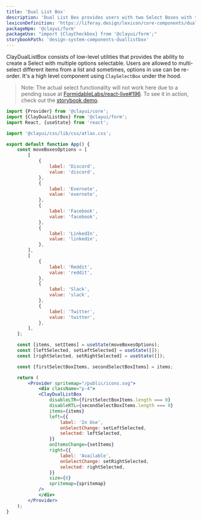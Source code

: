 ```yaml
---
title: 'Dual List Box'
description: 'Dual List Box provides users with two Select Boxes with the ability to move items between lists.'
lexiconDefinition: 'https://liferay.design/lexicon/core-components/dual-listbox/'
packageNpm: '@clayui/form'
packageUse: "import {ClayCheckbox} from '@clayui/form';"
storybookPath: 'design-system-components-duallistbox'
---
```


ClayDualListBox consists of low-level utilities that provides the ability to create a Select with multiple options selectable.
Users are allowed to multi-select different items from a list and sometimes, options in use can be re-order.
It's a high level component using `ClaySelectBox` under the hood.

> Note: The actual select functionality will not work here due to a pending issue at [FormidableLabs/react-live#196](https://github.com/FormidableLabs/react-live/issues/196). To see it in action, check out the [storybook demo](https://storybook.clayui.com/?path=/story/design-system-components-duallistbox--default).

```jsx preview
import {Provider} from '@clayui/core';
import {ClayDualListBox} from '@clayui/form';
import React, {useState} from 'react';

import '@clayui/css/lib/css/atlas.css';

export default function App() {
    const moveBoxesOptions = [
		[
			{
				label: 'Discord',
				value: 'discord',
			},
			{
				label: 'Evernote',
				value: 'evernote',
			},
			{
				label: 'Facebook',
				value: 'facebook',
			},
			{
				label: 'LinkedIn',
				value: 'linkedin',
			},
		],
		[
			{
				label: 'Reddit',
				value: 'reddit',
			},
			{
				label: 'Slack',
				value: 'slack',
			},
			{
				label: 'Twitter',
				value: 'twitter',
			},
		],
	];

	const [items, setItems] = useState(moveBoxesOptions);
	const [leftSelected, setLeftSelected] = useState([]);
	const [rightSelected, setRightSelected] = useState([]);

    const [firstSelectBoxItems, secondSelectBoxItems] = items;

	return (
		<Provider spritemap="/public/icons.svg">
			<div className="p-4">
  			<ClayDualListBox
                disableLTR={firstSelectBoxItems.length === 0}
			    disableRTL={secondSelectBoxItems.length === 0}
  				items={items}
  				left={{
  					label: 'In Use',
  					onSelectChange: setLeftSelected,
  					selected: leftSelected,
  				}}
  				onItemsChange={setItems}
  				right={{
  					label: 'Available',
  					onSelectChange: setRightSelected,
  					selected: rightSelected,
  				}}
  				size={8}
  				spritemap={spritemap}
  			/>
			</div>
		</Provider>
	);
}
```
